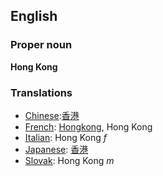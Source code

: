 ==English==

===Proper noun===
'''Hong Kong'''

===Translations===
*[[Chinese]]:[[香港]]
*[[French]]: [[Hongkong]], Hong Kong
*[[Italian]]: Hong Kong ''f''
*[[Japanese]]: [[香港]]
*[[Slovak]]: Hong Kong ''m''